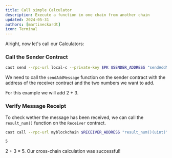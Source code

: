 ```yaml
---
title: Call simple Calculator
description: Execute a function in one chain from another chain
updated: 2024-05-31
authors: [martineckardt]
icon: Terminal
---
```



Alright, now let's call our Calculators:

<Steps>
<Step>

### Call the Sender Contract

```bash 
cast send --rpc-url local-c --private-key $PK $SENDER_ADDRESS "sendAddMessage(address, uint256, uint256)" $RECEIVER_ADDRESS 2 3
```

We need to call the `sendAddMessage` function on the sender contract with the address of the receiver contract and the two numbers we want to add. 

For this example we will add 2 + 3.

</Step>
<Step>

### Verify Message Receipt

To check wether the message has been received, we can call the `result_num()` function on the `Receiver` contract. 

```bash
cast call --rpc-url myblockchain $RECEIVER_ADDRESS "result_num()(uint)"
```

```bash
5
```
2 + 3 = 5. Our cross-chain calculation was successful!
</Step>
</Steps>
